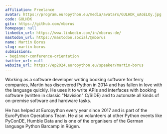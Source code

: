 ```yaml
---
affiliation: Freelance
avatar: https://program.europython.eu/media/avatars/GULHDK_uAoELOy.jpg
code: GULHDK
gitx: https://github.com/mborus
homepage: null
linkedin_url: https://www.linkedin.com/in/mborus-de/
mastodon_url: https://mastodon.social/@mborus
name: Martin Borus
slug: martin-borus
submissions:
- beginner-conference-orientation
twitter_url: null
website_url: https://ep2024.europython.eu/speaker/martin-borus
---
```


Working as a software developer writing booking software for ferry companies, Martin has discovered Python in 2014 and has fallen in love with the language quickly. He uses it to write APIs and interfaces with booking software (written in classic "Navision" C/SIDE) and to automate all kinds of on-premise software and hardware tasks.

He has helped at Europython every year since 2017 and is part of the EuroPython Operations Team. He also volunteers at other Python events like PyConDE, Humble Data and is one of the organisers of the German language Python Barcamp in Rügen.
